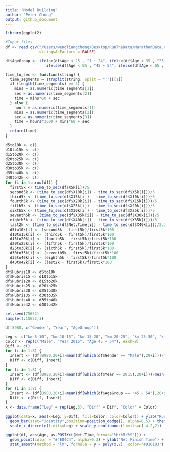 ```yaml
---
title: "Model Building"
author: "Peter Chong"
output: github_document
---
```

```r
library(ggplot2)
```

```r
#Input files
df <- read.csv("/Users/wengliangchong/Desktop/RunTheData/MarathonData.csv", header = T, 
               stringsAsFactors = FALSE)
```

```r
df$AgeGroup <- ifelse(df$Age < 25 , "1 ~ 24", ifelse(df$Age < 35 , "25 ~ 34", ifelse(df$Age < 45 , "35 ~ 44",
                  ifelse(df$Age < 55 , "45 ~ 54", ifelse(df$Age < 65 , "55 ~ 64", "65 ~ 90")))))
```

```r
time_to_sec <- function(string) {
  time_segments = strsplit(string, split = ":")[[1]]
  if (length(time_segments) == 2) {
    mins = as.numeric(time_segments[1])
    sec = as.numeric(time_segments[2])
    time = mins*60 + sec
  } else {
    hours = as.numeric(time_segments[1])
    mins = as.numeric(time_segments[2])
    sec = as.numeric(time_segments[3])
    time = hours*3600 + mins*60 + sec
  }
  return(time)
}
```

```r
d5to10k <- c()
d10to15k <- c()
d15to20k <- c()
d20to25k <- c()
d25to30k <- c()
d30to35k <- c()
d35to40k <- c()
d40to42k <- c()
for (i in 1:nrow(df)) {
  first5k <- time_to_sec(df$X5k[i])/5
  second5k <- (time_to_sec(df$X10k[i]) - time_to_sec(df$X5k[i]))/5
  third5k <- (time_to_sec(df$X15k[i]) - time_to_sec(df$X10k[i]))/5
  fourth5k <- (time_to_sec(df$X20k[i]) - time_to_sec(df$X15k[i]))/5
  fifth5k <- (time_to_sec(df$X25k[i]) - time_to_sec(df$X20k[i]))/5
  sixth5k <- (time_to_sec(df$X30k[i]) - time_to_sec(df$X25k[i]))/5
  seventh5k <- (time_to_sec(df$X35k[i]) - time_to_sec(df$X30k[i]))/5
  eighth5k <- (time_to_sec(df$X40k[i]) - time_to_sec(df$X35k[i]))/5
  last2k <- (time_to_sec(df$Net.Time[i]) - time_to_sec(df$X40k[i]))/2.195
  d5to10k[i] <- (second5k - first5k)/first5k*100
  d10to15k[i] <- (third5k - first5k)/first5k*100
  d15to20k[i] <- (fourth5k - first5k)/first5k*100
  d20to25k[i] <- (fifth5k - first5k)/first5k*100
  d25to30k[i] <- (sixth5k - first5k)/first5k*100
  d30to35k[i] <- (seventh5k - first5k)/first5k*100
  d35to40k[i] <- (eighth5k - first5k)/first5k*100
  d40to42k[i] <- (last2k - first5k)/first5k*100
}
df$Hubris10 <- d5to10k
df$Hubris15 <- d10to15k
df$Hubris20 <- d15to20k
df$Hubris25 <- d20to25k
df$Hubris30 <- d25to30k
df$Hubris35 <- d30to35k
df$Hubris40 <- d35to40k
df$Hubris42 <- d40to42k
```

```r
set.seed(75652)
sample(1:15652,1)
```

```r
df[8980, c("Gender", "Year", "AgeGroup")]
```

```r
Leg <- c("km 5-10", "km 10-15", "km 15-20", "km 20-25", "km 25-30", "km 30-35", "km 35-40", "km 40-42")
Color <- rep(c("Male", "Year 2015", "Age 45 ~ 54"), each=8)
Diff <- c()
for (i in 1:8) {
  Insert <- (df[8980,20+i]-mean(df[which(df$Gender == "Male"),20+i]))/mean(df[which(df$Gender == "Male"),20+1])
  Diff <- c(Diff, Insert)
}
for (i in 1:8) {
  Insert <- (df[8980,20+i]-mean(df[which(df$Year == 2015),20+i]))/mean(df[which(df$Year == 2015),20+1])
  Diff <- c(Diff, Insert)
}
for (i in 1:8) {
  Insert <- (df[8980,20+i]-mean(df[which(df$AgeGroup == "45 ~ 54"),20+i]))/mean(df[which(df$AgeGroup == "45 ~ 54"),20+1])
  Diff <- c(Diff, Insert)
}
x <- data.frame("Leg" = rep(Leg,3), "Diff" = Diff, "Color" = Color)
```

```r
ggplot(data=x, aes(x=Leg, y=Diff, fill=Color, color=Color)) + ylab("Runner's Hubris Difference") +
  geom_bar(stat="identity",position=position_dodge(), alpha=0.5) + theme(legend.position = c(0.9, 0.85)) +
  scale_x_discrete(limits=Leg) + scale_y_continuous(limits=c(-4.2,2))
```

```r
ggplot(df, aes(Age, as.POSIXct(Net.Time,format="%H:%M:%S"))) +
  geom_point(color = "#4E84C4", alpha=0.3) + ylab("Net Finish Time") + 
  stat_smooth(method = "lm", formula = y ~ poly(x,2), color="#D16103")
```


















































































































